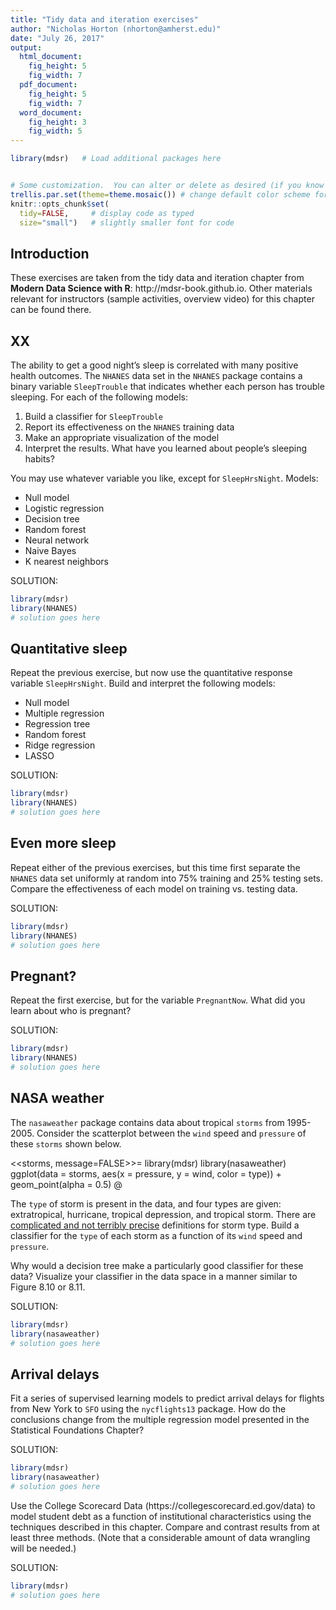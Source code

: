 ```yaml
---
title: "Tidy data and iteration exercises"
author: "Nicholas Horton (nhorton@amherst.edu)"
date: "July 26, 2017"
output:
  html_document:
    fig_height: 5
    fig_width: 7
  pdf_document:
    fig_height: 5
    fig_width: 7
  word_document:
    fig_height: 3
    fig_width: 5
---
```


```r
library(mdsr)   # Load additional packages here 


# Some customization.  You can alter or delete as desired (if you know what you are doing).
trellis.par.set(theme=theme.mosaic()) # change default color scheme for lattice
knitr::opts_chunk$set(
  tidy=FALSE,     # display code as typed
  size="small")   # slightly smaller font for code
```

## Introduction
These exercises are taken from the tidy data and iteration chapter from **Modern Data Science with R**: http://mdsr-book.github.io.  Other materials relevant for instructors (sample activities, overview video) for this chapter can be found there.


## XX
The ability to get a good night's sleep is correlated with many positive health outcomes. The `NHANES` data set in the `NHANES` package contains a binary variable `SleepTrouble` that indicates whether each person has trouble sleeping. For each of the following models:

1. Build a classifier for `SleepTrouble`
2. Report its effectiveness on the `NHANES` training data
3. Make an appropriate visualization of the model
4. Interpret the results. What have you learned about people's sleeping habits?
  
You may use whatever variable you like, except for `SleepHrsNight`.
Models:

- Null model
- Logistic regression
- Decision tree
- Random forest
- Neural network
- Naive Bayes
- K nearest neighbors

SOLUTION:

```r
library(mdsr)   
library(NHANES)
# solution goes here
```

## Quantitative sleep
Repeat the previous exercise, but now use the quantitative response variable `SleepHrsNight`. Build and interpret the following models:

- Null model
- Multiple regression
- Regression tree
- Random forest
- Ridge regression
- LASSO

SOLUTION:

```r
library(mdsr)   
library(NHANES)
# solution goes here
```

## Even more sleep
Repeat either of the previous exercises, but this time first separate the 
`NHANES` data set uniformly at random into 75% training and 25% testing sets. Compare the effectiveness of each model on training vs. testing data. 

SOLUTION:

```r
library(mdsr)   
library(NHANES)
# solution goes here
```

## Pregnant?
Repeat the first exercise, but for the variable `PregnantNow`. What did you learn about who is pregnant? 

SOLUTION:

```r
library(mdsr)   
library(NHANES)
# solution goes here
```

## NASA weather
The `nasaweather` package contains data about tropical `storms` from 1995-2005. Consider the scatterplot between the `wind` speed and `pressure` of these `storms` shown below.

<<storms, message=FALSE>>=
library(mdsr)
library(nasaweather)
ggplot(data = storms, aes(x = pressure, y = wind, color = type)) + 
  geom_point(alpha = 0.5)
@

The `type` of storm is present in the data, and four types are given: extratropical, hurricane, tropical depression, and tropical storm. There are [complicated and not terribly precise](https://en.wikipedia.org/wiki/Tropical_cyclone#Classifications.2C_terminology.2C_and_naming) definitions for storm type. Build a classifier for the `type` of each storm as a function of its `wind` speed and `pressure`.  

Why would a decision tree make a particularly good classifier for these data? Visualize your classifier in the data space in a manner 
similar to Figure 8.10 or 8.11.  

SOLUTION:

```r
library(mdsr)   
library(nasaweather)
# solution goes here
```


## Arrival delays
Fit a series of supervised learning models to predict arrival delays for flights from 
New York to `SFO` using the `nycflights13` package.  How do the conclusions change from
the multiple regression model presented in the Statistical Foundations Chapter?

SOLUTION:

```r
library(mdsr)   
library(nasaweather)
# solution goes here
```

Use the College Scorecard Data (https://collegescorecard.ed.gov/data) to model student debt as a function of institutional characteristics using the techniques described in this chapter.  Compare and contrast results from at least three methods.  (Note that a considerable amount of data wrangling will be needed.)

SOLUTION:

```r
library(mdsr)   
# solution goes here
```
